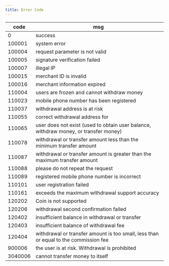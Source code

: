 ```yaml
---
title: Error Code
---
```


| code    | msg                                                          |
| ------- | ------------------------------------------------------------ |
| 0       | success                                                      |
| 100001  | system error                                                 |
| 100004  | request parameter is not valid                               |
| 100005  | signature verification failed                                |
| 100007  | illegal IP                                                   |
| 100015  | merchant ID is invalid                                       |
| 100016  | merchant information expired                                 |
| 110004  | users are frozen and cannot withdraw money                   |
| 110023  | mobile phone number has been registered                      |
| 110037  | withdrawal address is at risk                                |
| 110055  | correct withdrawal address for                               |
| 110065  | user does not exist (used to obtain user balance, withdraw money, or transfer money) |
| 110078  | withdrawal or transfer amount less than the minimum transfer amount |
| 110087  | withdrawal or transfer amount is greater than the maximum transfer amount |
| 110088  | please do not repeat the request                             |
| 110089  | registered mobile phone number is incorrect                  |
| 110101  | user registration failed                                     |
| 110161  | exceeds the maximum withdrawal support accuracy              |
| 120202  | Coin is not supported                                    |
| 120206  | withdrawal second confirmation failed                        |
| 120402  | insufficient balance in withdrawal or transfer               |
| 120403  | insufficient balance of withdrawal fee                       |
| 120404  | withdrawal or transfer amount is too small, less than or equal to the commission fee |
| 900006  | the user is at risk. Withdrawal is prohibited                |
| 3040006 | cannot transfer money to itself                              |